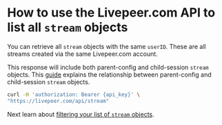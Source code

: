 
<DocsLayout title="How to list streams - Livepeer.com" description="How to use the Livepeer.com API to list and filter streamsr">

# How to use the Livepeer.com API to list all `stream` objects

You can retrieve all `stream` objects with the same `userID`. These are all streams created via the same Livepeer.com account. 

This response will include both parent-config and child-session `stream` objects. This [guide](/docs/guides/api/parent-streams-and-sessions) explains the relationship between parent-config and child-session `stream` objects.

```bash
curl -H 'authorization: Bearer {api_key}' \
"https://livepeer.com/api/stream"
```
Next learn about
[filtering your list of `stream` objects](/docs/guides/api/filtered-stream-list).

</DocsLayout>
